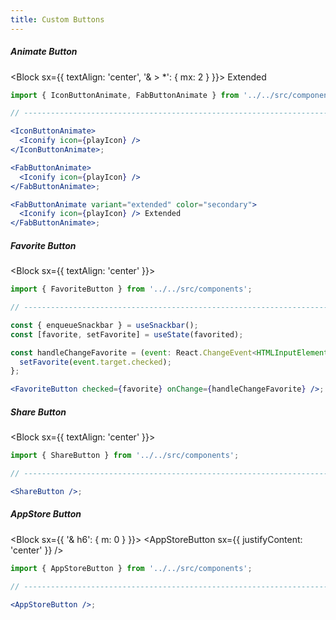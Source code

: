 ```yaml
---
title: Custom Buttons
---
```


##### Animate Button

<Block sx={{ textAlign: 'center', '& > *': { mx: 2 } }}>
  <IconButton />
  <FabButton />
  <FabButton variant="extended" color="secondary">
    Extended
  </FabButton>
</Block>

```jsx
import { IconButtonAnimate, FabButtonAnimate } from '../../src/components';

// ----------------------------------------------------------------------

<IconButtonAnimate>
  <Iconify icon={playIcon} />
</IconButtonAnimate>;

<FabButtonAnimate>
  <Iconify icon={playIcon} />
</FabButtonAnimate>;

<FabButtonAnimate variant="extended" color="secondary">
  <Iconify icon={playIcon} /> Extended
</FabButtonAnimate>;
```

##### Favorite Button

<Block sx={{ textAlign: 'center' }}>
  <FavoriteButton />
</Block>

```jsx
import { FavoriteButton } from '../../src/components';

// ----------------------------------------------------------------------

const { enqueueSnackbar } = useSnackbar();
const [favorite, setFavorite] = useState(favorited);

const handleChangeFavorite = (event: React.ChangeEvent<HTMLInputElement>) => {
  setFavorite(event.target.checked);
};

<FavoriteButton checked={favorite} onChange={handleChangeFavorite} />;
```

##### Share Button

<Block sx={{ textAlign: 'center' }}>
  <ShareButton />
</Block>

```jsx
import { ShareButton } from '../../src/components';

// ----------------------------------------------------------------------

<ShareButton />;
```

##### AppStore Button

<Block sx={{ '& h6': { m: 0 } }}>
  <AppStoreButton sx={{ justifyContent: 'center' }} />
</Block>

```jsx
import { AppStoreButton } from '../../src/components';

// ----------------------------------------------------------------------

<AppStoreButton />;
```
